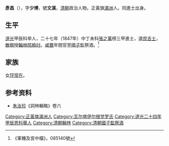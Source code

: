 {{Manchu name|[[伊尔根觉罗氏|伊尔根觉罗]]}}
'''彥昌'''（{{bd|1816年| |？}}），字'''少博'''，號'''文溪'''，[[清朝|清朝]]政治人物。正黃旗[[滿洲|滿洲]]人。同進士出身。

== 生平 ==
[[道光|道光]]甲辰科举人，二十七年（1847年）中丁未科[[張之萬|張之萬]]榜三甲進士，選[[庶吉士|庶吉士]]，[[散館|散館]]授[[翰林院|翰林院]][[檢討|檢討]]。[[咸豐|咸豐]]年間官至[[國子監|國子監]]祭酒。<ref>《軍機及宮中檔》，085140號</ref>

== 家族 ==
女[[玶常在|玶常在]]。

== 参考资料 ==
{{reflist}}

*[[朱汝珍|朱汝珍]]《詞林輯略》卷六

{{道光二十七年丁未科殿試金榜}}

{{Authority control}}

{{DEFAULTSORT:Yan彥}}
[[Category:正黃旗滿洲人|Category:正黃旗滿洲人]]
[[Category:瓦尔喀伊尔根觉罗氏|Category:瓦尔喀伊尔根觉罗氏]]
[[Category:道光二十四年甲辰恩科舉人|Category:道光二十四年甲辰恩科舉人]]
[[Category:清朝翰林|Category:清朝翰林]]
[[Category:清朝國子監祭酒|Category:清朝國子監祭酒]]


{{清朝人物小作品}}